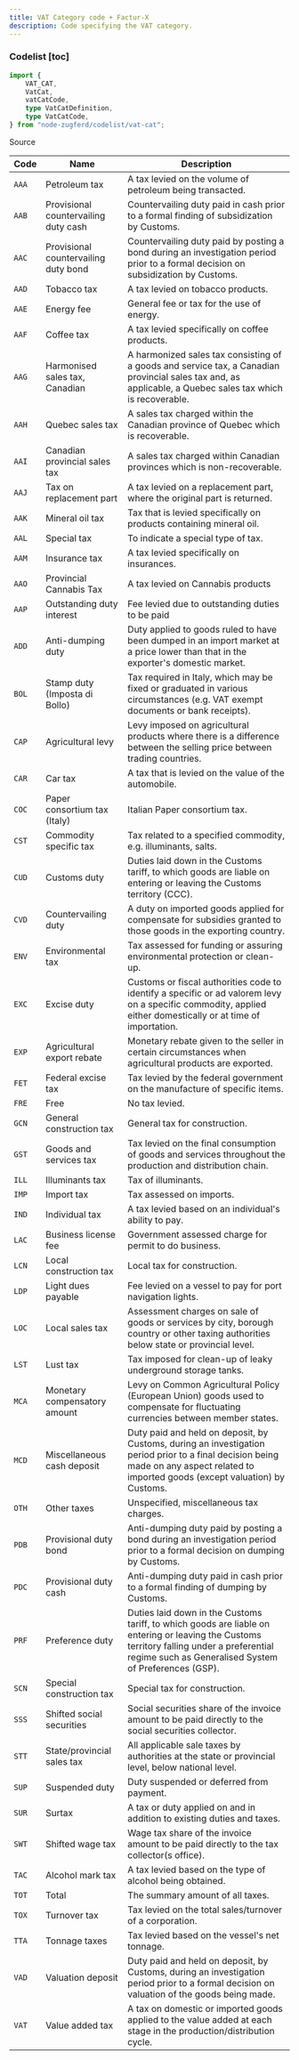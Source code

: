 ```yaml
---
title: VAT Category code + Factur-X
description: Code specifying the VAT category.
---
```


### Codelist [toc]

```ts
import {
	VAT_CAT,
	VatCat,
	vatCatCode,
	type VatCatDefinition,
	type VatCatCode,
} from "node-zugferd/codelist/vat-cat";

```

<div className="w-fit">
<Link href="https://github.com/jslno/node-zugferd/blob/main/packages/node-zugferd/scripts/codelists/vat-cat/output.xml" rel="noreferrer noopener" target="_blank">
Source
</Link>
</div>

<table className="[&_*>_*]:mt-0! [&_*>_*]:mb-0!">
<colgroup>
<col />
<col />
<col />
</colgroup>
<thead>
<tr>
<th>
Code
</th>
<th>
Name
</th>
<th>
Description
</th>
</tr>
</thead>
<tbody>
<tr>
<td>
<code>AAA</code>
</td>
<td>
Petroleum tax
</td>
<td>
A tax levied on the volume of petroleum being transacted.
</td>
</tr>
<tr>
<td>
<code>AAB</code>
</td>
<td>
Provisional countervailing duty cash
</td>
<td>
Countervailing duty paid in cash prior to a formal finding of subsidization by Customs.
</td>
</tr>
<tr>
<td>
<code>AAC</code>
</td>
<td>
Provisional countervailing duty bond
</td>
<td>
Countervailing duty paid by posting a bond during an investigation period prior to a formal decision on subsidization by Customs.
</td>
</tr>
<tr>
<td>
<code>AAD</code>
</td>
<td>
Tobacco tax
</td>
<td>
A tax levied on tobacco products.
</td>
</tr>
<tr>
<td>
<code>AAE</code>
</td>
<td>
Energy fee
</td>
<td>
General fee or tax for the use of energy.
</td>
</tr>
<tr>
<td>
<code>AAF</code>
</td>
<td>
Coffee tax
</td>
<td>
A tax levied specifically on coffee products.
</td>
</tr>
<tr>
<td>
<code>AAG</code>
</td>
<td>
Harmonised sales tax, Canadian
</td>
<td>
A harmonized sales tax consisting of a goods and service tax, a Canadian provincial sales tax and, as applicable, a Quebec sales tax which is recoverable.
</td>
</tr>
<tr>
<td>
<code>AAH</code>
</td>
<td>
Quebec sales tax
</td>
<td>
A sales tax charged within the Canadian province of Quebec which is recoverable.
</td>
</tr>
<tr>
<td>
<code>AAI</code>
</td>
<td>
Canadian provincial sales tax
</td>
<td>
A sales tax charged within Canadian provinces which is non-recoverable.
</td>
</tr>
<tr>
<td>
<code>AAJ</code>
</td>
<td>
Tax on replacement part
</td>
<td>
A tax levied on a replacement part, where the original part is returned.
</td>
</tr>
<tr>
<td>
<code>AAK</code>
</td>
<td>
Mineral oil tax
</td>
<td>
Tax that is levied specifically on products containing mineral oil.
</td>
</tr>
<tr>
<td>
<code>AAL</code>
</td>
<td>
Special tax
</td>
<td>
To indicate a special type of tax.
</td>
</tr>
<tr>
<td>
<code>AAM</code>
</td>
<td>
Insurance tax
</td>
<td>
A tax levied specifically on insurances.
</td>
</tr>
<tr>
<td>
<code>AAO</code>
</td>
<td>
Provincial Cannabis Tax
</td>
<td>
A tax levied on Cannabis products
</td>
</tr>
<tr>
<td>
<code>AAP</code>
</td>
<td>
Outstanding duty interest
</td>
<td>
Fee levied due to outstanding duties to be paid
</td>
</tr>
<tr>
<td>
<code>ADD</code>
</td>
<td>
Anti-dumping duty
</td>
<td>
Duty applied to goods ruled to have been dumped in an import market at a price lower than that in the exporter's domestic market.
</td>
</tr>
<tr>
<td>
<code>BOL</code>
</td>
<td>
Stamp duty (Imposta di Bollo)
</td>
<td>
Tax required in Italy, which may be fixed or graduated in various circumstances (e.g. VAT exempt documents or bank receipts).
</td>
</tr>
<tr>
<td>
<code>CAP</code>
</td>
<td>
Agricultural levy
</td>
<td>
Levy imposed on agricultural products where there is a difference between the selling price between trading countries.
</td>
</tr>
<tr>
<td>
<code>CAR</code>
</td>
<td>
Car tax
</td>
<td>
A tax that is levied on the value of the automobile.
</td>
</tr>
<tr>
<td>
<code>COC</code>
</td>
<td>
Paper consortium tax (Italy)
</td>
<td>
Italian Paper consortium tax.
</td>
</tr>
<tr>
<td>
<code>CST</code>
</td>
<td>
Commodity specific tax
</td>
<td>
Tax related to a specified commodity, e.g. illuminants, salts.
</td>
</tr>
<tr>
<td>
<code>CUD</code>
</td>
<td>
Customs duty
</td>
<td>
Duties laid down in the Customs tariff, to which goods are liable on entering or leaving the Customs territory (CCC).
</td>
</tr>
<tr>
<td>
<code>CVD</code>
</td>
<td>
Countervailing duty
</td>
<td>
A duty on imported goods applied for compensate for subsidies granted to those goods in the exporting country.
</td>
</tr>
<tr>
<td>
<code>ENV</code>
</td>
<td>
Environmental tax
</td>
<td>
Tax assessed for funding or assuring environmental protection or clean-up.
</td>
</tr>
<tr>
<td>
<code>EXC</code>
</td>
<td>
Excise duty
</td>
<td>
Customs or fiscal authorities code to identify a specific or ad valorem levy on a specific commodity, applied either domestically or at time of importation.
</td>
</tr>
<tr>
<td>
<code>EXP</code>
</td>
<td>
Agricultural export rebate
</td>
<td>
Monetary rebate given to the seller in certain circumstances when agricultural products are exported.
</td>
</tr>
<tr>
<td>
<code>FET</code>
</td>
<td>
Federal excise tax
</td>
<td>
Tax levied by the federal government on the manufacture of specific items.
</td>
</tr>
<tr>
<td>
<code>FRE</code>
</td>
<td>
Free
</td>
<td>
No tax levied.
</td>
</tr>
<tr>
<td>
<code>GCN</code>
</td>
<td>
General construction tax
</td>
<td>
General tax for construction.
</td>
</tr>
<tr>
<td>
<code>GST</code>
</td>
<td>
Goods and services tax
</td>
<td>
Tax levied on the final consumption of goods and services throughout the production and distribution chain.
</td>
</tr>
<tr>
<td>
<code>ILL</code>
</td>
<td>
Illuminants tax
</td>
<td>
Tax of illuminants.
</td>
</tr>
<tr>
<td>
<code>IMP</code>
</td>
<td>
Import tax
</td>
<td>
Tax assessed on imports.
</td>
</tr>
<tr>
<td>
<code>IND</code>
</td>
<td>
Individual tax
</td>
<td>
A tax levied based on an individual's ability to pay.
</td>
</tr>
<tr>
<td>
<code>LAC</code>
</td>
<td>
Business license fee
</td>
<td>
Government assessed charge for permit to do business.
</td>
</tr>
<tr>
<td>
<code>LCN</code>
</td>
<td>
Local construction tax
</td>
<td>
Local tax for construction.
</td>
</tr>
<tr>
<td>
<code>LDP</code>
</td>
<td>
Light dues payable
</td>
<td>
Fee levied on a vessel to pay for port navigation lights.
</td>
</tr>
<tr>
<td>
<code>LOC</code>
</td>
<td>
Local sales tax
</td>
<td>
Assessment charges on sale of goods or services by city, borough country or other taxing authorities below state or provincial level.
</td>
</tr>
<tr>
<td>
<code>LST</code>
</td>
<td>
Lust tax
</td>
<td>
Tax imposed for clean-up of leaky underground storage tanks.
</td>
</tr>
<tr>
<td>
<code>MCA</code>
</td>
<td>
Monetary compensatory amount
</td>
<td>
Levy on Common Agricultural Policy (European Union) goods used to compensate for fluctuating currencies between member states.
</td>
</tr>
<tr>
<td>
<code>MCD</code>
</td>
<td>
Miscellaneous cash deposit
</td>
<td>
Duty paid and held on deposit, by Customs, during an investigation period prior to a final decision being made on any aspect related to imported goods (except valuation) by Customs.
</td>
</tr>
<tr>
<td>
<code>OTH</code>
</td>
<td>
Other taxes
</td>
<td>
Unspecified, miscellaneous tax charges.
</td>
</tr>
<tr>
<td>
<code>PDB</code>
</td>
<td>
Provisional duty bond
</td>
<td>
Anti-dumping duty paid by posting a bond during an investigation period prior to a formal decision on dumping by Customs.
</td>
</tr>
<tr>
<td>
<code>PDC</code>
</td>
<td>
Provisional duty cash
</td>
<td>
Anti-dumping duty paid in cash prior to a formal finding of dumping by Customs.
</td>
</tr>
<tr>
<td>
<code>PRF</code>
</td>
<td>
Preference duty
</td>
<td>
Duties laid down in the Customs tariff, to which goods are liable on entering or leaving the Customs territory falling under a preferential regime such as Generalised System of Preferences (GSP).
</td>
</tr>
<tr>
<td>
<code>SCN</code>
</td>
<td>
Special construction tax
</td>
<td>
Special tax for construction.
</td>
</tr>
<tr>
<td>
<code>SSS</code>
</td>
<td>
Shifted social securities
</td>
<td>
Social securities share of the invoice amount to be paid directly to the social securities collector.
</td>
</tr>
<tr>
<td>
<code>STT</code>
</td>
<td>
State/provincial sales tax
</td>
<td>
All applicable sale taxes by authorities at the state or provincial level, below national level.
</td>
</tr>
<tr>
<td>
<code>SUP</code>
</td>
<td>
Suspended duty
</td>
<td>
Duty suspended or deferred from payment.
</td>
</tr>
<tr>
<td>
<code>SUR</code>
</td>
<td>
Surtax
</td>
<td>
A tax or duty applied on and in addition to existing duties and taxes.
</td>
</tr>
<tr>
<td>
<code>SWT</code>
</td>
<td>
Shifted wage tax
</td>
<td>
Wage tax share of the invoice amount to be paid directly to the tax collector(s office).
</td>
</tr>
<tr>
<td>
<code>TAC</code>
</td>
<td>
Alcohol mark tax
</td>
<td>
A tax levied based on the type of alcohol being obtained.
</td>
</tr>
<tr>
<td>
<code>TOT</code>
</td>
<td>
Total
</td>
<td>
The summary amount of all taxes.
</td>
</tr>
<tr>
<td>
<code>TOX</code>
</td>
<td>
Turnover tax
</td>
<td>
Tax levied on the total sales/turnover of a corporation.
</td>
</tr>
<tr>
<td>
<code>TTA</code>
</td>
<td>
Tonnage taxes
</td>
<td>
Tax levied based on the vessel's net tonnage.
</td>
</tr>
<tr>
<td>
<code>VAD</code>
</td>
<td>
Valuation deposit
</td>
<td>
Duty paid and held on deposit, by Customs, during an investigation period prior to a formal decision on valuation of the goods being made.
</td>
</tr>
<tr>
<td>
<code>VAT</code>
</td>
<td>
Value added tax
</td>
<td>
A tax on domestic or imported goods applied to the value added at each stage in the production/distribution cycle.
</td>
</tr>
</tbody>
</table>
